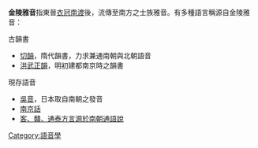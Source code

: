 '''金陵雅音'''指東晉[[衣冠南渡|衣冠南渡]]後，流傳至南方之士族雅音。有多種語言稱源自金陵雅音：
; 古韻書
* [[切韻|切韻]]，隋代韻書，力求兼通南朝與北朝語音
* [[洪武正韻|洪武正韻]]，明初建都南京時之韻書

; 現存語音
* [[吳音|吳音]]，日本取自南朝之發音
* [[南京話|南京話]]
* [[客、贛、通泰方言源於南朝通語說|客、贛、通泰方言源於南朝通語說]]

[[Category:語音學|Category:語音學]]